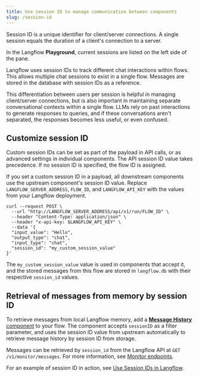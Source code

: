 ```yaml
---
title: Use session ID to manage communication between components
slug: /session-id
---
```


Session ID is a unique identifier for client/server connections. A single session equals the duration of a client's connection to a server.

In the Langflow **Playground**, current sessions are listed on the left side of the pane.

Langflow uses session IDs to track different chat interactions within flows. This allows multiple chat sessions to exist in a single flow. Messages are stored in the database with session IDs as a reference.

This differentiation between users per session is helpful in managing client/server connections, but is also important in maintaining separate conversational contexts within a single flow. LLMs rely on past interactions to generate responses to queries, and if these conversations aren't separated, the responses becomes less useful, or even confused.

## Customize session ID

Custom session IDs can be set as part of the payload in API calls, or as advanced settings in individual components. The API session ID value takes precedence. If no session ID is specified, the flow ID is assigned.

If you set a custom session ID in a payload, all downstream components use the upstream component's session ID value.
Replace `LANGFLOW_SERVER_ADDRESS`, `FLOW_ID`, and `LANGFLOW_API_KEY` with the values from your Langflow deployment.
```
curl --request POST \
  --url "http://LANGFLOW_SERVER_ADDRESS/api/v1/run/FLOW_ID" \
  --header "Content-Type: application/json" \
  --header "x-api-key: $LANGFLOW_API_KEY" \
  --data '{
  "input_value": "Hello",
  "output_type": "chat",
  "input_type": "chat",
  "session_id": "my_custom_session_value"
}'
```

The `my_custom_session_value` value is used in components that accept it, and the stored messages from this flow are stored in `langflow.db` with their respective `session_id` values.

## Retrieval of messages from memory by session ID

To retrieve messages from local Langflow memory, add a [**Message History** component](/components-helpers#message-history) to your flow.
The component accepts `sessionID` as a filter parameter, and uses the session ID value from upstream automatically to retrieve message history by session ID from storage.

Messages can be retrieved by `session_id` from the Langflow API at `GET /v1/monitor/messages`. For more information, see [Monitor endpoints](/api-monitor).

For an example of session ID in action, see [Use Session IDs in Langflow](https://www.youtube.com/watch?v=nJiF_eF21MY).